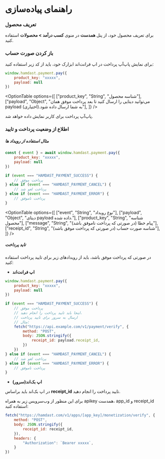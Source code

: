 
# راهنمای پیاده‌سازی

### تعریف محصول
برای تعریف محصول خود، از پنل **همدست** در منوی **کسب درآمد > محصولات** استفاده کنید.


### باز کردن صورت حساب
برای نمایش پاپ‌آپ پرداخت در اپ فرانت‌اند ابزارک خود، باید از کد زیر استفاده کنید:


```js
window.hamdast.payment.pay({
    product_key: "xxxxx",
    payload: null
})
```

<OptionTable
  options={[
    ["product_key", "String", "شناسه محصول"],
    ["payload", "Object", "می‌توانید دیتایی را ارسال کنید تا بعد پرداخت موفق همان payload به شما ارسال داده شود.(اختیاری)"],
  ]}
/>

پاپ‌آپ پرداخت برای کاربر نمایش داده خواهد شد.


### اطلاع از وضعیت پرداخت و تایید

##### مثال استفاده از رویداد ها

```js
const { event } = await window.hamdast.payment.pay({
    product_key: "xxxxx",
    payload: null
})

if (event === "HAMDAST_PAYMENT_SUCCESS") {
    // پرداخت موفق
} else if (event === "HAMDAST_PAYMENT_CANCEL") {
    // پرداخت لغو شد
} else if (event === "HAMDAST_PAYMENT_ERROR") {
    // پرداخت ناموفق
}
``` 

<OptionTable
  options={[
    ["event", "String", "نوع رویداد"],
    ["payload", "Object", "دیتای payload داده شده."],
    ["product_key", "String", "شناسه محصول"],
    ["message", "String", "پیام خطا (در صورتی که پرداخت ناموفق باشد)"],
    ["receipt_id", "String", "شناسه صورت حساب (در صورتی که پرداخت موفق باشد)"],
  ]}
/>



##### تاید پرداخت

در صورتی که پرداخت موفق باشد، باید از رویدادهای زیر برای تایید پرداخت استفاده کنید:

- <b>اپ فرانت‌اند</b>  

```js
window.hamdast.payment.pay({
    product_key: "xxxxx",
    payload: null
})

if (event === "HAMDAST_PAYMENT_SUCCESS") {
    // پرداخت موفق
    // اینجا باید تایید پرداخت را انجام دهید.
    // ارسال به سرور برای تایید پرداخت
    // مثال:
    fetch("https://api.example.com/v1/payment/verify", {
        method: "POST",
        body: JSON.stringify({
            receipt_id: payload.receipt_id,
        })
    })
} else if (event === "HAMDAST_PAYMENT_CANCEL") {
    // پرداخت لغو شد
} else if (event === "HAMDAST_PAYMENT_ERROR") {
    // پرداخت ناموفق
}
```

- <b>اپ بک‌اند(سرور)</b>  

در اپ بک‌اند باید براساس **receipt_id** تایید پرداخت را انجام دهید.

برای این منظور از وب‌سرویس زیر به همراه apikey همدست، app_id و receipt_id استفاده کنید:

```js
fetch("https://hamdast.com/v1/apps/[app_key]/monetization/verify", {
    method: "POST",
    body: JSON.stringify({
        receipt_id: receipt_id,
    }),
    headers: {
        "Authorization": `Bearer xxxxx`,
    }       
})
```
